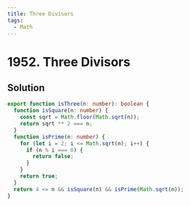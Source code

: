 ```yaml
---
title: Three Divisors
tags:
  - Math
---
```


# 1952. Three Divisors

<Badges>
  <LevelBadge level="easy" />
  <TopicBadge name="Math" slug="math" />
</Badges>

## Solution

```typescript filename="solution.ts" copy
export function isThree(n: number): boolean {
  function isSquare(n: number) {
    const sqrt = Math.floor(Math.sqrt(n));
    return sqrt ** 2 === n;
  }
  function isPrime(n: number) {
    for (let i = 2; i <= Math.sqrt(n); i++) {
      if (n % i === 0) {
        return false;
      }
    }
    return true;
  }
  return 4 <= n && isSquare(n) && isPrime(Math.sqrt(n));
}
```

<ProblemLink
  codingSite="leetcode"
  href="https://leetcode.com/problems/three-divisors"
  title="Three Divisors"
/>

